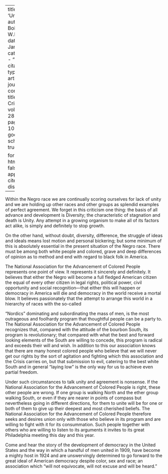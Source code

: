 
---
title: 'Unity'
author: Du Bois, W.E.B.
date: Jan. 1924
categories: 
  - ""
citation: 
  type: article-journal
  container-title: The Crisis
  volume: 28
  issue: 3
  page: 103-104
google-scholar: true

format:
  html:
    toc: false
    appendix-cite-as: display
---


Within the Negro race we are continually scoring ourselves for lack of unity and we are holding up other races and other groups as splendid examples of perfect agreement. We forget in this criticism one thing: the basis of all advance and development is Diversity; the characteristic of stagnation and death is Unity. Any attempt in a growing organism to make all of its factors act alike, is simply and definitely to stop growth.

On the other hand, without doubt, diversity, difference, the struggle of ideas and ideals means lost motion and personal bickering; but some minimum of this is absolutely essential in the present situation of the Negro race. There must be among both white people and colored, grave and deep differences of opinion as to method and end with regard to black folk in America.

The National Association for the Advancement of Colored People represents one point of view. It represents it sincerely and definitely. It believes that either the Negro will become a full fledged American citizen the equal of every other citizen in legal rights, political power, civil opportunity and social recognition---that either this will happen or democracy in America will die and democracy in the world receive a mortal blow. It believes passionately that the attempt to arrange this world in a hierarchy of races with the so-called

"Nordics" dominating and subordinating the mass of men, is the most outrageous and foolhardy program that thoughtful people can be a party to. The National Association for the Advancement of Colored People recognizes that, compared with the attitude of the bourbon South, its program is revolutionary; that compared with what the best and forward looking elements of the South are willing to concede, this program is radical and exceeds their will and wish. In addition to this our association knows that there are many honest colored people who believe that we will never get our rights by the sort of agitation and fighting which this association and the <span class = "small-caps">Crisis</span> carries on, but that submission to evil, catering to the best white South and in general "laying low" is the only way for us to achieve even partial freedom.

Under such circumstances to talk unity and agreement is nonsense. If the National Association for the Advancement of Colored People is right, these other people are wrong. If one group is walking North and the ether group walking South, or even if they are nearer in points of compass but nevertheless going in different directions, for them to unite will be for one or both of them to give up their deepest and most cherished beliefs. The National Association for the Advancement of Colored People therefore seeks and desires union only with those who believe in its program and are willing to fight with it for its consummation. Such people together with others who are willing to listen to its arguments it invites to its great Philadelphia meeting this day and this year.


Come and hear the story of the development of democracy in the United States and the way in which a handful of men united in 1909, have become a mighty host in 1924 and are unswervingly determined to go forward to the great ideal of American democracy despite color, sex and race; an association which "will not equivocate, will not excuse and will be heard."


